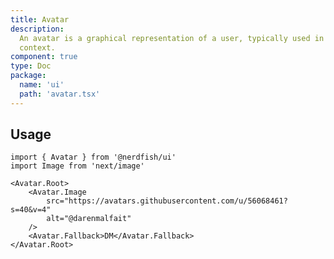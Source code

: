 ```yaml
---
title: Avatar
description:
  An avatar is a graphical representation of a user, typically used in a social
  context.
component: true
type: Doc
package:
  name: 'ui'
  path: 'avatar.tsx'
---
```


<ComponentExample src="/src/components/examples/avatar/demo.tsx">
	<AvatarDemo />
</ComponentExample>

## Usage

```tsx
import { Avatar } from '@nerdfish/ui'
import Image from 'next/image'
```

```tsx
<Avatar.Root>
	<Avatar.Image
		src="https://avatars.githubusercontent.com/u/56068461?s=40&v=4"
		alt="@darenmalfait"
	/>
	<Avatar.Fallback>DM</Avatar.Fallback>
</Avatar.Root>
```
